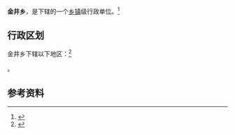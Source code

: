 {{中国乡级行政区|14/08/02/201/000}}

'''金井乡'''，是{{PRC admin/fullname|14/08/02/201/000|3}}下辖的一个[[乡镇|乡镇]]级行政单位。<ref>{{PRC admin/ref sgc|{{PRC admin/parent|14/08/02/201/000}}}}</ref>

== 行政区划 ==

金井乡下辖以下地区：<ref>{{PRC admin/ref sgc|14/08/02/201/000}}</ref>

{{PRC admin/children|14/08/02/201/000}}。

== 参考资料 ==

{{reflist}}

{{行政区划小作品}}
{{PRC admin/navcat|14/08/02/201/000}}